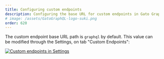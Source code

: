 ```yaml
---
title: Configuring custom endpoints
description: Configuring the base URL for custom endpoints in Gato GraphQL.
# image: /assets/GatoGraphQL-logo-suki.png
order: 620
---
```


The custom endpoint base URL path is `graphql` by default. This value can be modified through the Settings, on tab "Custom Endpoints":

<div class="img-width-1024" markdown="1">

<a href="/assets/guides/upstream/settings-custom-endpoints.png" target="_blank">![Custom endpoints in Settings](/assets/guides/upstream/settings-custom-endpoints.png "Custom endpoints in Settings")</a>

</div>
